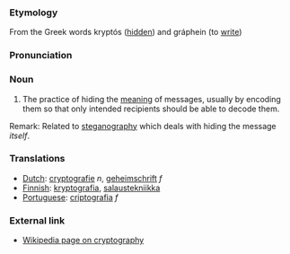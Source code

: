 ===Etymology===
From the Greek words kryptós ([[hidden]]) and gráphein (to [[write]])

===Pronunciation===

===Noun===
# The practice of hiding the [[meaning]] of messages, usually by encoding them so that only intended recipients should be able to decode them.

Remark: Related to [[steganography]] which deals with hiding the message ''itself''.

===Translations===
*[[Dutch]]: [[cryptografie]] ''n'', [[geheimschrift]] ''f''
*[[Finnish]]: [[kryptografia]], [[salaustekniikka]]
*[[Portuguese]]: [[criptografia]] ''f''

=== External link ===
* [http://www.wikipedia.org/wiki/Cryptography Wikipedia page on cryptography]